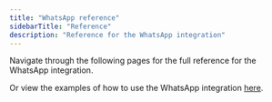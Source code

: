 ```yaml
---
title: "WhatsApp reference"
sidebarTitle: "Reference"
description: "Reference for the WhatsApp integration"
---
```


Navigate through the following pages for the full reference for the WhatsApp integration.

Or view the examples of how to use the WhatsApp integration [here](/examples/whatsapp).
